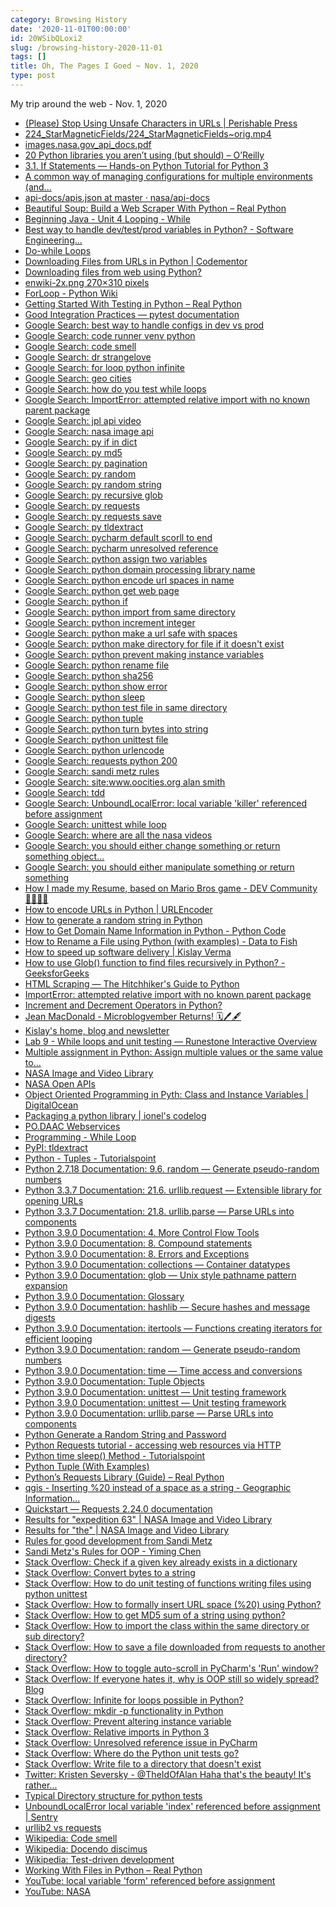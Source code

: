 ```yaml
---
category: Browsing History
date: '2020-11-01T00:00:00'
id: 20WSibQLoxi2
slug: /browsing-history-2020-11-01
tags: []
title: Oh, The Pages I Goed ~ Nov. 1, 2020
type: post
---
```


My trip around the web - Nov. 1, 2020

- [(Please) Stop Using Unsafe Characters in URLs | Perishable Press](https://perishablepress.com/stop-using-unsafe-characters-in-urls/)
- [224_StarMagneticFields/224_StarMagneticFields~orig.mp4](https://images-assets.nasa.gov/video/224_StarMagneticFields/224_StarMagneticFields~orig.mp4)
- [images.nasa.gov_api_docs.pdf](https://images.nasa.gov/docs/images.nasa.gov_api_docs.pdf)
- [20 Python libraries you aren’t using (but should) – O’Reilly](https://www.oreilly.com/content/20-python-libraries-you-arent-using-but-should/)
- [3.1. If Statements — Hands-on Python Tutorial for Python 3](http://anh.cs.luc.edu/handsonPythonTutorial/ifstatements.html)
- [A common way of managing configurations for multiple environments (and...](https://itnext.io/a-standard-way-of-managing-configurations-for-multiple-environments-and-clouds-ee8d54703efc)
- [api-docs/apis.json at master · nasa/api-docs](https://github.com/nasa/api-docs/blob/master/assets/json/apis.json)
- [Beautiful Soup: Build a Web Scraper With Python – Real Python](https://realpython.com/beautiful-soup-web-scraper-python/)
- [Beginning Java - Unit 4 Looping - While](https://mathbits.com/MathBits/Java/Looping/While.htm)
- [Best way to handle dev/test/prod variables in Python? - Software Engineering...](https://softwareengineering.stackexchange.com/questions/342788/best-way-to-handle-dev-test-prod-variables-in-python/342790)
- [Do-while Loops](https://www.cis.upenn.edu/~matuszek/General/JavaSyntax/do-while-loops.html)
- [Downloading Files from URLs in Python | Codementor](https://www.codementor.io/@aviaryan/downloading-files-from-urls-in-python-77q3bs0un)
- [Downloading files from web using Python?](https://www.tutorialspoint.com/downloading-files-from-web-using-python)
- [enwiki-2x.png 270×310 pixels](https://en.wikipedia.org/static/images/project-logos/enwiki-2x.png)
- [ForLoop - Python Wiki](https://wiki.python.org/moin/ForLoop)
- [Getting Started With Testing in Python – Real Python](https://realpython.com/python-testing/)
- [Good Integration Practices — pytest documentation](https://docs.pytest.org/en/stable/goodpractices.html)
- [Google Search: best way to handle configs in dev vs prod](https://www.google.com/search?client=safari&rls=en&q=best+way+to+handle+configs+in+dev+vs+prod&ie=UTF-8&oe=UTF-8)
- [Google Search: code runner venv python](https://www.google.com/search?client=safari&rls=en&q=code+runner+venv+python&ie=UTF-8&oe=UTF-8)
- [Google Search: code smell](https://www.google.com/search?client=safari&rls=en&q=code+smell&ie=UTF-8&oe=UTF-8)
- [Google Search: dr strangelove](https://www.google.com/search?client=safari&rls=en&q=dr+strangelove&ie=UTF-8&oe=UTF-8)
- [Google Search: for loop python infinite](https://www.google.com/search?newwindow=1&client=safari&rls=en&ei=HNSeX9D1FMOG5wKwjaWIAw&q=for+loop+python+infinite&oq=for+loop+python+inf&gs_lcp=CgZwc3ktYWIQAxgAMgUIABDJAzIGCAAQFhAeMgYIABAWEB4yBggAEBYQHjIGCAAQFhAeMgYIABAWEB46BAgAEEc6AggAUI8dWOsnYJkzaABwAngAgAFQiAGuApIBATSYAQCgAQGqAQdnd3Mtd2l6yAEIwAEB&sclient=psy-ab)
- [Google Search: geo cities](https://www.google.com/search?client=safari&rls=en&q=geo+cities&ie=UTF-8&oe=UTF-8)
- [Google Search: how do you test while loops](https://www.google.com/search?client=safari&rls=en&q=how+do+you+test+while+loops&ie=UTF-8&oe=UTF-8)
- [Google Search: ImportError: attempted relative import with no known parent package](https://www.google.com/search?client=safari&rls=en&q=ImportError:+attempted+relative+import+with+no+known+parent+package&ie=UTF-8&oe=UTF-8)
- [Google Search: jpl api video](https://www.google.com/search?newwindow=1&client=safari&rls=en&ei=9zWeX_uTLert5gKf2ozICA&q=jpl+api+video+&oq=jpl+api+video+&gs_lcp=CgZwc3ktYWIQAzIFCCEQoAEyBQghEKABMgUIIRCrAjIFCCEQqwIyBQghEKsCOgQIABBHOgkIABDJAxAWEB46BggAEBYQHlDrgwFYyokBYMSLAWgAcAJ4AIABeogBsgWSAQM1LjKYAQCgAQGqAQdnd3Mtd2l6yAEIwAEB&sclient=psy-ab&ved=0ahUKEwi76-3XveDsAhXqtlkKHR8tA4kQ4dUDCAw&uact=5)
- [Google Search: nasa image api](https://www.google.com/search?client=safari&rls=en&q=nasa+image+api&ie=UTF-8&oe=UTF-8)
- [Google Search: py if in dict](https://www.google.com/search?client=safari&rls=en&q=py+if+in+dict&ie=UTF-8&oe=UTF-8)
- [Google Search: py md5](https://www.google.com/search?client=safari&rls=en&q=py+md5&ie=UTF-8&oe=UTF-8)
- [Google Search: py pagination](https://www.google.com/search?client=safari&rls=en&q=py+pagination&ie=UTF-8&oe=UTF-8)
- [Google Search: py random](https://www.google.com/search?client=safari&rls=en&q=py+random&ie=UTF-8&oe=UTF-8)
- [Google Search: py random string](https://www.google.com/search?client=safari&rls=en&q=py+random+string&ie=UTF-8&oe=UTF-8)
- [Google Search: py recursive glob](https://www.google.com/search?client=safari&rls=en&q=py++recursive+glob&ie=UTF-8&oe=UTF-8)
- [Google Search: py requests](https://www.google.com/search?client=safari&rls=en&q=py+requests&ie=UTF-8&oe=UTF-8)
- [Google Search: py requests save](https://www.google.com/search?client=safari&rls=en&q=py+requests+save&ie=UTF-8&oe=UTF-8)
- [Google Search: py tldextract](https://www.google.com/search?client=safari&rls=en&q=py+tldextract&ie=UTF-8&oe=UTF-8)
- [Google Search: pycharm default scorll to end](https://www.google.com/search?client=safari&rls=en&q=pycharm+default+scorll+to+end&ie=UTF-8&oe=UTF-8)
- [Google Search: pycharm unresolved reference](https://www.google.com/search?client=safari&rls=en&q=pycharm+unresolved+reference&ie=UTF-8&oe=UTF-8)
- [Google Search: python assign two variables](https://www.google.com/search?client=safari&rls=en&q=python+assign+two+variables&ie=UTF-8&oe=UTF-8)
- [Google Search: python domain processing library name](https://www.google.com/search?newwindow=1&client=safari&rls=en&ei=nSieX4nnIMjJ5gKAq6mACA&q=python+domain+processing+library+name&oq=python+domain+processing+library+name&gs_lcp=CgZwc3ktYWIQAzoECAAQR1DSWlilZmD3Z2gBcAN4AIABVogB9gSSAQE4mAEAoAEBqgEHZ3dzLXdpesgBCMABAQ&sclient=psy-ab&ved=0ahUKEwjJqff5sODsAhXIpFkKHYBVCoAQ4dUDCAw&uact=5)
- [Google Search: python encode url spaces in name](https://www.google.com/search?client=safari&rls=en&q=python+encode+url+spaces+in+name&ie=UTF-8&oe=UTF-8)
- [Google Search: python get web page](https://www.google.com/search?client=safari&rls=en&q=python+get+web+page&ie=UTF-8&oe=UTF-8)
- [Google Search: python if](https://www.google.com/search?client=safari&rls=en&q=python+if&ie=UTF-8&oe=UTF-8)
- [Google Search: python import from same directory](https://www.google.com/search?client=safari&rls=en&q=python+import+from+same+directory&ie=UTF-8&oe=UTF-8)
- [Google Search: python increment integer](https://www.google.com/search?client=safari&rls=en&q=python+increment+integer&ie=UTF-8&oe=UTF-8)
- [Google Search: python make a url safe with spaces](https://www.google.com/search?client=safari&rls=en&q=python+make+a+url+safe+with+spaces&ie=UTF-8&oe=UTF-8)
- [Google Search: python make directory for file if it doesn't exist](https://www.google.com/search?client=safari&rls=en&q=python+make+directory+for+file+if+it+doesn%27t+exist&ie=UTF-8&oe=UTF-8)
- [Google Search: python prevent making instance variables](https://www.google.com/search?client=safari&rls=en&q=python+prevent+making+instance+variables&ie=UTF-8&oe=UTF-8)
- [Google Search: python rename file](https://www.google.com/search?client=safari&rls=en&q=python+rename+file&ie=UTF-8&oe=UTF-8)
- [Google Search: python sha256](https://www.google.com/search?client=safari&rls=en&q=python+sha256&ie=UTF-8&oe=UTF-8)
- [Google Search: python show error](https://www.google.com/search?client=safari&rls=en&q=python+show+error&ie=UTF-8&oe=UTF-8)
- [Google Search: python sleep](https://www.google.com/search?client=safari&rls=en&q=python+sleep&ie=UTF-8&oe=UTF-8)
- [Google Search: python test file in same directory](https://www.google.com/search?client=safari&rls=en&q=python+test+file+in+same+directory&ie=UTF-8&oe=UTF-8)
- [Google Search: python tuple](https://www.google.com/search?client=safari&rls=en&q=python+tuple&ie=UTF-8&oe=UTF-8)
- [Google Search: python turn bytes into string](https://www.google.com/search?client=safari&rls=en&q=python+turn+bytes+into+string&ie=UTF-8&oe=UTF-8)
- [Google Search: python unittest file](https://www.google.com/search?client=safari&rls=en&q=python+unittest+file&ie=UTF-8&oe=UTF-8)
- [Google Search: python urlencode](https://www.google.com/search?client=safari&rls=en&q=python+urlencode&ie=UTF-8&oe=UTF-8)
- [Google Search: requests python 200](https://www.google.com/search?client=safari&rls=en&q=requests+python+200&ie=UTF-8&oe=UTF-8)
- [Google Search: sandi metz rules](https://www.google.com/search?client=safari&rls=en&q=sandi+metz+rules&ie=UTF-8&oe=UTF-8)
- [Google Search: site:www.oocities.org alan smith](https://www.google.com/search?client=safari&rls=en&q=site:www.oocities.org+alan+smith&ie=UTF-8&oe=UTF-8)
- [Google Search: tdd](https://www.google.com/search?client=safari&rls=en&q=tdd&ie=UTF-8&oe=UTF-8)
- [Google Search: UnboundLocalError: local variable 'killer' referenced before assignment](https://www.google.com/search?client=safari&rls=en&q=UnboundLocalError:+local+variable+%27killer%27+referenced+before+assignment&ie=UTF-8&oe=UTF-8)
- [Google Search: unittest while loop](https://www.google.com/search?client=safari&rls=en&q=unittest+while+loop&ie=UTF-8&oe=UTF-8)
- [Google Search: where are all the nasa videos](https://www.google.com/search?client=safari&rls=en&q=where+are+all+the+nasa+videos&ie=UTF-8&oe=UTF-8)
- [Google Search: you should either change something or return something object...](https://www.google.com/search?newwindow=1&client=safari&rls=en&ei=tsyeX4ikFozz5gKksLugDg&q=you+should+either+change+something+or+return+something+object+oriented+software&oq=you+should+either+change+something+or+return+something+object+oriented+software&gs_lcp=CgZwc3ktYWIQAzoECAAQR1DgiAFYlY0BYNaZAWgAcAN4AIABVIgBxgOSAQE2mAEAoAEBqgEHZ3dzLXdpesgBCMABAQ&sclient=psy-ab&ved=0ahUKEwiI16a5zeHsAhWMuVkKHSTYDuQQ4dUDCAw&uact=5)
- [Google Search: you should either manipulate something or return something](https://www.google.com/search?client=safari&rls=en&q=you+should+either+manipulate+something+or+return+something&ie=UTF-8&oe=UTF-8)
- [How I made my Resume, based on Mario Bros game - DEV Community 👩‍💻👨‍💻](https://dev.to/vivirenremoto/how-i-made-my-resume-based-on-mario-bros-game-1pip)
- [How to encode URLs in Python | URLEncoder](https://www.urlencoder.io/python/)
- [How to generate a random string in Python](https://www.educative.io/edpresso/how-to-generate-a-random-string-in-python)
- [How to Get Domain Name Information in Python - Python Code](https://www.thepythoncode.com/article/extracting-domain-name-information-in-python)
- [How to Rename a File using Python (with examples) - Data to Fish](https://datatofish.com/rename-file-python/)
- [How to speed up software delivery | Kislay Verma](https://kislayverma.com/agile/how-to-speed-up-software-delivery/)
- [How to use Glob() function to find files recursively in Python? - GeeksforGeeks](https://www.geeksforgeeks.org/how-to-use-glob-function-to-find-files-recursively-in-python/)
- [HTML Scraping — The Hitchhiker's Guide to Python](https://docs.python-guide.org/scenarios/scrape/)
- [ImportError: attempted relative import with no known parent package](https://napuzba.com/a/import-error-relative-no-parent)
- [Increment and Decrement Operators in Python?](https://www.tutorialspoint.com/increment-and-decrement-operators-in-python)
- [Jean MacDonald - Microblogvember Returns! 🗓🖊🖋](https://micro.welltempered.net/2020/10/28/microblogvember-returns.html)
- [Kislay's home, blog and newsletter](https://kislayverma.com/)
- [Lab 9 - While loops and unit testing — Runestone Interactive Overview](http://web.cs.iastate.edu/~smkautz/cs127f16/labs/lab9/)
- [Multiple assignment in Python: Assign multiple values or the same value to...](https://note.nkmk.me/en/python-multi-variables-values/)
- [NASA Image and Video Library](https://images.nasa.gov/)
- [NASA Open APIs](https://api.nasa.gov/)
- [Object Oriented Programming in Pyth: Class and Instance Variables | DigitalOcean](https://www.digitalocean.com/community/tutorials/understanding-class-and-instance-variables-in-python-3)
- [Packaging a python library | ionel's codelog](https://blog.ionelmc.ro/2014/05/25/python-packaging/#the-structure)
- [PO.DAAC Webservices](https://podaac.jpl.nasa.gov/ws)
- [Programming - While Loop](https://www.cs.utah.edu/~germain/PPS/Topics/while_loops.html)
- [PyPI: tldextract](https://pypi.org/project/tldextract/)
- [Python - Tuples - Tutorialspoint](https://www.tutorialspoint.com/python/python_tuples.htm)
- [Python 2.7.18 Documentation: 9.6. random — Generate pseudo-random numbers](https://docs.python.org/2/library/random.html)
- [Python 3.3.7 Documentation: 21.6. urllib.request — Extensible library for opening URLs](https://docs.python.org/3.3/library/urllib.request.html#urllib-examples)
- [Python 3.3.7 Documentation: 21.8. urllib.parse — Parse URLs into components](https://docs.python.org/3.3/library/urllib.parse.html?highlight=urlencode#urllib.parse.urldefrag)
- [Python 3.9.0 Documentation: 4. More Control Flow Tools](https://docs.python.org/3/tutorial/controlflow.html)
- [Python 3.9.0 Documentation: 8. Compound statements](https://docs.python.org/3/reference/compound_stmts.html)
- [Python 3.9.0 Documentation: 8. Errors and Exceptions](https://docs.python.org/3/tutorial/errors.html)
- [Python 3.9.0 Documentation: collections — Container datatypes](https://docs.python.org/3/library/collections.html#collections.namedtuple)
- [Python 3.9.0 Documentation: glob — Unix style pathname pattern expansion](https://docs.python.org/3/library/glob.html)
- [Python 3.9.0 Documentation: Glossary](https://docs.python.org/3/glossary.html#term-named-tuple)
- [Python 3.9.0 Documentation: hashlib — Secure hashes and message digests](https://docs.python.org/3/library/hashlib.html)
- [Python 3.9.0 Documentation: itertools — Functions creating iterators for efficient looping](https://docs.python.org/3/library/itertools.html#itertools.count)
- [Python 3.9.0 Documentation: random — Generate pseudo-random numbers](https://docs.python.org/3/library/random.html)
- [Python 3.9.0 Documentation: time — Time access and conversions](https://docs.python.org/3/library/time.html#time.sleep)
- [Python 3.9.0 Documentation: Tuple Objects](https://docs.python.org/3/c-api/tuple.html)
- [Python 3.9.0 Documentation: unittest — Unit testing framework](https://docs.python.org/3/library/unittest.html)
- [Python 3.9.0 Documentation: unittest — Unit testing framework](https://docs.python.org/3/library/unittest.html#test-discovery)
- [Python 3.9.0 Documentation: urllib.parse — Parse URLs into components](https://docs.python.org/3/library/urllib.parse.html)
- [Python Generate a Random String and Password](https://pynative.com/python-generate-random-string/)
- [Python Requests tutorial - accessing web resources via HTTP](http://zetcode.com/python/requests/)
- [Python time sleep() Method - Tutorialspoint](https://www.tutorialspoint.com/python/time_sleep.htm)
- [Python Tuple (With Examples)](https://www.programiz.com/python-programming/tuple)
- [Python’s Requests Library (Guide) – Real Python](https://realpython.com/python-requests/)
- [qgis - Inserting %20 instead of a space as a string - Geographic Information...](https://gis.stackexchange.com/questions/255215/inserting-20-instead-of-a-space-as-a-string)
- [Quickstart — Requests 2.24.0 documentation](https://requests.readthedocs.io/en/latest/user/quickstart/)
- [Results for "expedition 63" | NASA Image and Video Library](https://images.nasa.gov/search-results?q=expedition%2063&page=1&media=video&yearStart=1920&yearEnd=2020)
- [Results for "the" | NASA Image and Video Library](https://images.nasa.gov/search-results?q=the&page=2&media=video&yearStart=1920&yearEnd=2020)
- [Rules for good development from Sandi Metz](https://gist.github.com/sdball/4567190)
- [Sandi Metz's Rules for OOP - Yiming Chen](https://yiming.dev/blog/2017/08/23/sandi-metzs-rules-for-oop/#orgca15553)
- [Stack Overflow: Check if a given key already exists in a dictionary](https://stackoverflow.com/questions/1602934/check-if-a-given-key-already-exists-in-a-dictionary)
- [Stack Overflow: Convert bytes to a string](https://stackoverflow.com/questions/606191/convert-bytes-to-a-string/606199#606199)
- [Stack Overflow: How to do unit testing of functions writing files using python unittest](https://stackoverflow.com/questions/3942820/how-to-do-unit-testing-of-functions-writing-files-using-python-unittest)
- [Stack Overflow: How to formally insert URL space (%20) using Python?](https://stackoverflow.com/questions/32762219/how-to-formally-insert-url-space-20-using-python)
- [Stack Overflow: How to get MD5 sum of a string using python?](https://stackoverflow.com/questions/5297448/how-to-get-md5-sum-of-a-string-using-python)
- [Stack Overflow: How to import the class within the same directory or sub directory?](https://stackoverflow.com/questions/4142151/how-to-import-the-class-within-the-same-directory-or-sub-directory)
- [Stack Overflow: How to save a file downloaded from requests to another directory?](https://stackoverflow.com/questions/44699682/how-to-save-a-file-downloaded-from-requests-to-another-directory)
- [Stack Overflow: How to toggle auto-scroll in PyCharm's 'Run' window?](https://stackoverflow.com/questions/21789629/how-to-toggle-auto-scroll-in-pycharms-run-window)
- [Stack Overflow: If everyone hates it, why is OOP still so widely spread? Blog](https://stackoverflow.blog/2020/09/02/if-everyone-hates-it-why-is-oop-still-so-widely-spread/)
- [Stack Overflow: Infinite for loops possible in Python?](https://stackoverflow.com/questions/34253996/infinite-for-loops-possible-in-python)
- [Stack Overflow: mkdir -p functionality in Python](https://stackoverflow.com/questions/600268/mkdir-p-functionality-in-python)
- [Stack Overflow: Prevent altering instance variable](https://stackoverflow.com/questions/43408152/prevent-altering-instance-variable)
- [Stack Overflow: Relative imports in Python 3](https://stackoverflow.com/questions/16981921/relative-imports-in-python-3)
- [Stack Overflow: Unresolved reference issue in PyCharm](https://stackoverflow.com/questions/21236824/unresolved-reference-issue-in-pycharm)
- [Stack Overflow: Where do the Python unit tests go?](https://stackoverflow.com/questions/61151/where-do-the-python-unit-tests-go)
- [Stack Overflow: Write file to a directory that doesn't exist](https://stackoverflow.com/questions/23793987/write-file-to-a-directory-that-doesnt-exist)
- [Twitter: Kristen Seversky - @TheIdOfAlan Haha that's the beauty! It's rather...](https://twitter.com/KR1573N/status/1322955771576000514)
- [Typical Directory structure for python tests](https://gist.github.com/tasdikrahman/2bdb3fb31136a3768fac)
- [UnboundLocalError local variable 'index' referenced before assignment | Sentry](https://sentry.io/answers/unbound-local-error/)
- [urllib2 vs requests](https://gist.github.com/kennethreitz42/973705)
- [Wikipedia: Code smell](https://en.wikipedia.org/wiki/Code_smell)
- [Wikipedia: Docendo discimus](https://en.wikipedia.org/wiki/Docendo_discimus)
- [Wikipedia: Test-driven development](https://en.wikipedia.org/wiki/Test-driven_development)
- [Working With Files in Python – Real Python](https://realpython.com/working-with-files-in-python/)
- [YouTube: local variable 'form' referenced before assignment](https://www.youtube.com/watch?v=rWFZymiK89c)
- [YouTube: NASA](https://www.youtube.com/c/NASA/videos)